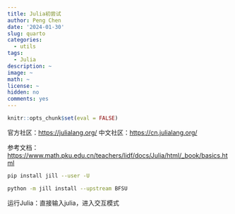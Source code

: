 ```yaml
---
title: Julia初尝试
author: Peng Chen
date: '2024-01-30'
slug: quarto
categories:
  - utils
tags:
  - Julia
description: ~
image: ~
math: ~
license: ~
hidden: no
comments: yes
---
```


```r
knitr::opts_chunk$set(eval = FALSE)
```

官方社区：<https://julialang.org/>
中文社区：<https://cn.julialang.org/>

参考文档：<https://www.math.pku.edu.cn/teachers/lidf/docs/Julia/html/_book/basics.html>


```bash
pip install jill --user -U

python -m jill install --upstream BFSU
```

运行Julia：直接输入julia，进入交互模式

